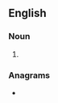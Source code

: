 ==English==
{{wikipedia}}

===Noun===
{{head|en|noun plural form}}

# {{plural of|Argive|lang=en}}

===Anagrams===
* {{anagrams|en|a=aegirsv|Gervais|Gervasi|gravies|rivages}}